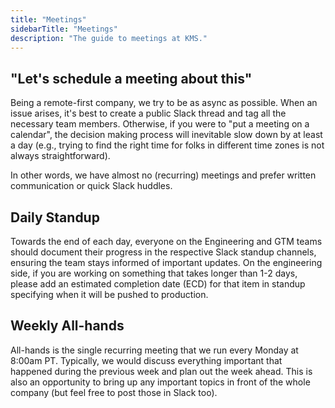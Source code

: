 ```yaml
---
title: "Meetings"
sidebarTitle: "Meetings"
description: "The guide to meetings at KMS."
---
```


## "Let's schedule a meeting about this"

Being a remote-first company, we try to be as async as possible. When an issue arises, it's best to create a public Slack thread and tag all the necessary team members. Otherwise, if you were to "put a meeting on a calendar", the decision making process will inevitable slow down by at least a day (e.g., trying to find the right time for folks in different time zones is not always straightforward). 

In other words, we have almost no (recurring) meetings and prefer written communication or quick Slack huddles.

## Daily Standup

Towards the end of each day, everyone on the Engineering and GTM teams should document their progress in the respective Slack standup channels, ensuring the team stays informed of important updates. On the engineering side, if you are working on something that takes longer than 1-2 days, please add an estimated completion date (ECD) for that item in standup specifying when it will be pushed to production. 

## Weekly All-hands

All-hands is the single recurring meeting that we run every Monday at 8:00am PT. Typically, we would discuss everything important that happened during the previous week and plan out the week ahead. This is also an opportunity to bring up any important topics in front of the whole company (but feel free to post those in Slack too).
